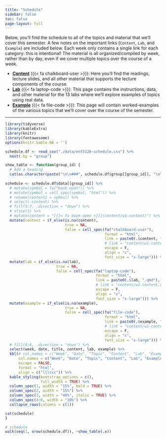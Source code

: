 ```yaml
---
title: "Schedule"
sidebar: false
toc: false
page-layout: full
---
```

Below, you'll find the schedule to all of the topics and material that we'll cover this semester. A few notes on the important links (`Content`, `Lab`, and `Example`) are included below. Each week only contains a single link for each category: this is intentional! The material is all organized/compiled by week, rather than by day, even if we cover multiple topics over the course of a week.

- **[Content](/content/)** ({{< fa chalkboard-user >}}): Here you'll find the readings, lecture slides, and all other material that supports the lecture components of the course. 
- **[Lab](/lab/)** ({{< fa laptop-code >}}): This page contains the instructions, data, and other material for the 13 labs where we'll explore examples of topics using real data.
- **[Example](/example/)** ({{< fa file-code >}}): This page will contain worked-examples of the various topics that we'll cover over the course of the semester.

---


```r
library(tidyverse)
library(kableExtra)
library(knitr)
library(fontawesome)
options(knitr.kable.NA = '')

schedule.df <- read_csv("./data/ent5126-schedule.csv") %>%
  nest(.by = "group")

show_table <- function(group_id) {
  # Add a heading
  cat(as.character(paste("\n\n###", schedule.df$group[[group_id]], "\n\n")))
  
schedule <- schedule.df$data[[group_id]] %>%
  # mutate(symbol = fa("book-open")) %>%
  # mutate(symbol = cell_spec(symbol, "html")) %>%
  # rename(content2 = symbol) %>%
  # select(-content) %>%
  # fill(5:7, .direction = "down") %>%
  # slice(1) %>%
  # mutate(content = "[{{< fa book-open >}}](content/w1-content)") %>%
  mutate(content = if_else(is.na(content), 
                           true = NA,
                           false = cell_spec(fa("chalkboard-user"),
                                             format = "html",
                                             link = paste0(.$content, ".qmd"),
                                             # link = "content/w1-content.qmd",
                                             escape = F,
                                             align = "c",
                                             font_size = "x-large"))) %>%
  mutate(lab = if_else(is.na(lab),
                       true = NA,
                       false = cell_spec(fa("laptop-code"),
                                         format = "html",
                                         link = paste0(.$lab, ".qmd"),
                                         # link = "content/w1-content.qmd",
                                         escape = F,
                                         align = "c",
                                         font_size = "x-large"))) %>%
  mutate(example = if_else(is.na(example),
                           true = NA,
                           false = cell_spec(fa("file-code"),
                                             format = "html",
                                             link = paste0(.$example, ".qmd"),
                                             # link = "content/w1-content.qmd",
                                             escape = F,
                                             align = "c",
                                             font_size = "x-large"))) %>%
  # fill(4:6, .direction = "down") %>%
  select(week, date, title, content, lab, example) %>%
  kbl(# col.names = c("Week", "Date", "Topic", "Content", "Lab", "Example"),
      col.names = c("Week", "Date", "Topic", "Content", "Lab", "Example"),
      escape = FALSE,
      format = "html",
      align = c("lllccc")) %>%
  kable_styling(bootstrap_options = c(),
                full_width = TRUE) %>%
  column_spec(1, width = "15%", bold = TRUE) %>%
  column_spec(2, width = "15%") %>%
  column_spec(3, width = "40%", italic = TRUE) %>%
  column_spec(4:6, width = "10%") %>%
  collapse_rows(columns = c(1))

cat(schedule)
}


```

```r
# schedule
walk(seq(1, nrow(schedule.df)), ~show_table(.x))
```
